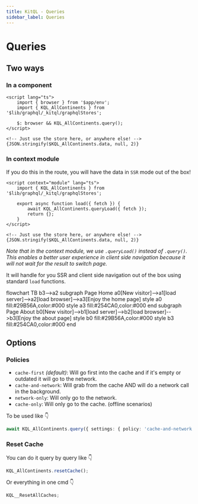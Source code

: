 ```yaml
---
title: KitQL - Queries
sidebar_label: Queries
---
```


# Queries

## Two ways

### In a component

```svelte
<script lang="ts">
	import { browser } from '$app/env';
	import { KQL_AllContinents } from '$lib/graphql/_kitql/graphqlStores';

	$: browser && KQL_AllContinents.query();
</script>

<!-- Just use the store here, or anywhere else! -->
{JSON.stringify($KQL_AllContinents.data, null, 2)}
```

### In context module

If you do this in the route, you will have the data in `SSR` mode out of the box!

```svelte
<script context="module" lang="ts">
	import { KQL_AllContinents } from '$lib/graphql/_kitql/graphqlStores';

	export async function load({ fetch }) {
		await KQL_AllContinents.queryLoad({ fetch });
		return {};
	}
</script>

<!-- Just use the store here, or anywhere else! -->
{JSON.stringify($KQL_AllContinents.data, null, 2)}
```

_Note that in the context module, we use `.queryLoad()` instead of `.query()`. This enables a better user experience in client side navigation because it will not wait for the result to switch page._

It will handle for you SSR and client side navigation out of the box using standard `load` functions.

<Graph>

flowchart TB
b3-->a2
subgraph Page Home
a0[New visitor]-->a1[load server]-->a2[load browser]-->a3[Enjoy the home page]
style a0 fill:#29B56A,color:#000
style a3 fill:#254CA0,color:#000
end
subgraph Page About
b0[New visitor]-->b1[load server]-->b2[load browser]-->b3[Enjoy the about page]
style b0 fill:#29B56A,color:#000
style b3 fill:#254CA0,color:#000
end

</Graph>

## Options

### Policies

- `cache-first` _(default)_: Will go first into the cache and if it's empty or outdated it will go to the network.
- `cache-and-network`: Will grab from the cache AND will do a network call in the background.
- `network-only`: Will only go to the network.
- `cache-only`: Will only go to the cache. (offline scenarios)

To be used like 👇

```ts
await KQL_AllContinents.query({ settings: { policy: 'cache-and-network' } });
```

### Reset Cache

You can do it query by query like 👇

```ts
KQL_AllContinents.resetCache();
```

Or everything in one cmd 👇

```ts
KQL__ResetAllCaches;
```
